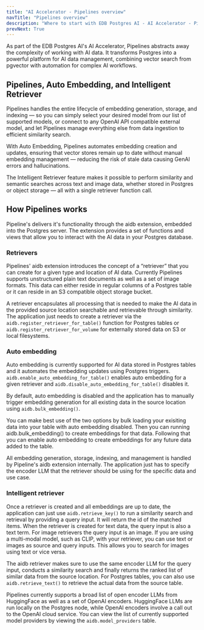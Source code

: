 ```yaml
---
title: "AI Accelerator - Pipelines overview"
navTitle: "Pipelines overview"
description: "Where to start with EDB Postgres AI - AI Accelerator - Pipelines."
prevNext: True
---
```


As part of the EDB Postgres AI's AI Accelerator, Pipelines abstracts away the complexity of working with AI data. It transforms Postgres into a powerful platform for AI data management, combining vector search from pgvector with automation for complex AI workflows.

## Pipelines, Auto Embedding, and Intelligent Retriever

Pipelines handles the entire lifecycle of embedding generation, storage, and indexing — so you can simply select your desired model from our list of supported models, or connect to any OpenAI API compatible external model, and let Pipelines manage everything else from data ingestion to efficient similarity search.

With Auto Embedding, Pipelines automates embedding creation and updates, ensuring that vector stores remain up to date without manual embedding management — reducing the risk of stale data causing GenAI errors and hallucinations.

The Intelligent Retriever feature makes it possible to perform similarity and semantic searches across text and image data, whether stored in Postgres or object storage — all with a single retriever function call.

## How Pipelines works

Pipeline's delivers it's functionality through the aidb extension, embedded into the Postgres server. The extension provides a set of functions and views that allow you to interact with the AI data in your Postgres database.

### Retrievers

Pipelines' aidb extension introduces the concept of a “retriever” that you can create for a given type and location of AI data. Currently Pipelines supports unstructured plain text documents as well as a set of image formats. This data can either reside in regular columns of a Postgres table or it can reside in an S3 compatible object storage bucket.

A retriever encapsulates all processing that is needed to make the AI data in the provided source location searchable and retrievable through similarity. The application just needs to create a retriever via the `aidb.register_retriever_for_table()` function for Postgres tables or `aidb.register_retriever_for_volume` for externally stored data on S3 or local filesystems.

### Auto embedding

Auto embedding is currently supported for AI data stored in Postgres tables and it automates the embedding updates using Postgres triggers. `aidb.enable_auto_embedding_for_table()` enables auto embedding for a given retriever and `aidb.disable_auto_embedding_for_table()` disables it.

By default, auto embedding is disabled and the application has to manually trigger embedding generation for all existing data in the source location using `aidb.bulk_embedding()`.

You can make best use of the two options by bulk loading your exisiting data into your table with auto embedding disabled. Then you can running aidb.bulk_embedding() to create embeddings for that data. Following that you can enable auto embedding to create embeddings for any future data added to the table.

All embedding generation, storage, indexing, and management is handled by Pipeline's aidb extension internally. The application just has to specify the encoder LLM that the retriever should be using for the specific data and use case.

### Intelligent retriever

Once a retriever is created and all embeddings are up to date, the application can just use `aidb.retrieve_key()` to run a similarity search and retrieval by providing a query input. It will return the id of the matched items. When the retriever is created for text data, the query input is also a text term. For image retrievers the query input is an image. If you are using a multi-modal model, such as CLIP, with your retriever, you can use text or images as source and query inputs. This allows you to search for images using text or vice versa.

The aidb retriever makes sure to use the same encoder LLM for the query input, conducts a similarity search and finally returns the ranked list of similar data from the source location. For Postgres tables, you can also use `aidb.retrieve_text()` to retrieve the actual data from the source table.

Pipelines currently supports a broad list of open encoder LLMs from HuggingFace as well as a set of OpenAI encoders. HuggingFace LLMs are run locally on the Postgres node, while OpenAI encoders involve a call out to the OpenAI cloud service. You can view the list of currently supported model providers by viewing the `aidb.model_providers` table.
